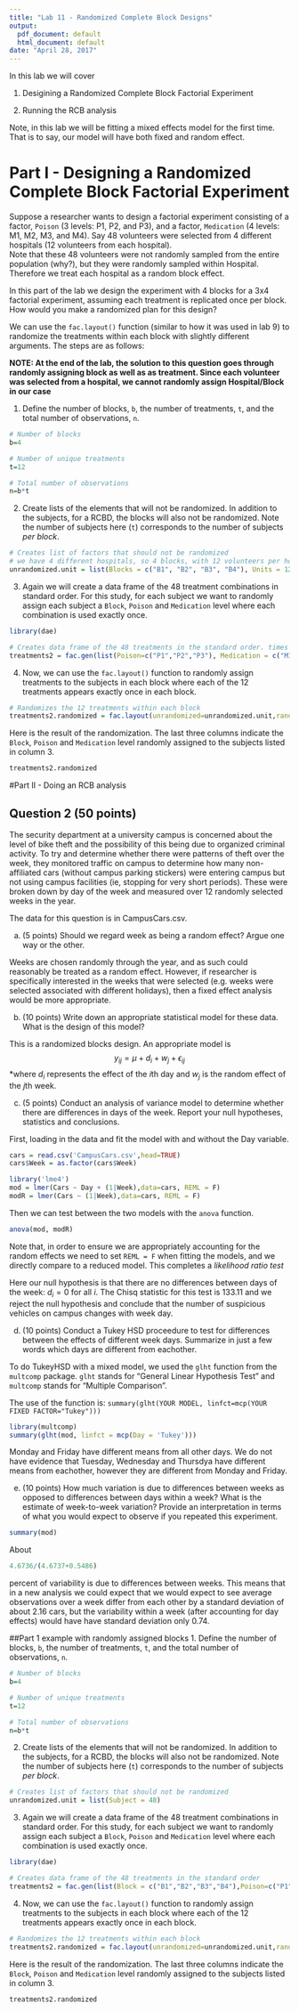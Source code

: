 ```yaml
---
title: "Lab 11 - Randomized Complete Block Designs"
output:
  pdf_document: default
  html_document: default
date: "April 28, 2017"
---
```


In this lab we will cover

1) Desigining a Randomized Complete Block Factorial Experiment

2) Running the RCB analysis

Note, in this lab we will be fitting a mixed effects model for the first time.  That is to say, our model will have both fixed and random effect. 


# Part I - Designing a Randomized Complete Block Factorial Experiment

Suppose a researcher wants to design a factorial experiment consisting of a factor, `Poison` (3 levels: P1, P2, and P3), and a factor, `Medication` (4 levels: M1, M2, M3, and M4). Say 48 volunteers were selected from 4 different hospitals (12 volunteers from each hospital).  
Note that these 48 volunteers were not randomly sampled from the entire population (why?), but they were randomly sampled within Hospital.  Therefore we treat each hospital as a random block effect.

In this part of the lab we design the experiment with 4 blocks for a 3x4 factorial experiment, assuming each treatment is replicated once per block. How would you make a randomized plan for this design? 

We can use the `fac.layout()` function (similar to how it was used in lab 9) to randomize the treatments within each block with slightly different arguments.  The steps are as follows:

**NOTE: At the end of the lab, the solution to this question goes through randomly assigning block as well as as treatment.  Since each volunteer was selected from a hospital, we cannot randomly assign Hospital/Block in our case**

1. Define the number of blocks, `b`, the number of treatments, `t`, and the total number of observations, `n`.

```r
# Number of blocks
b=4

# Number of unique treatments
t=12

# Total number of observations
n=b*t
```

2. Create lists of the elements that will not be randomized. In addition to the subjects, for a RCBD, the blocks will also not be randomized.  Note the number of subjects here (`t`) corresponds to the number of subjects *per block*.

```r
# Creates list of factors that should not be randomized
# we have 4 different hospitals, so 4 blocks, with 12 volunteers per hospital
unrandomized.unit = list(Blocks = c("B1", "B2", "B3", "B4"), Units = 12)
```

3.  Again we will create a data frame of the 48 treatment combinations in standard order.  For this study, for each subject we want to randomly assign each subject a `Block`, `Poison` and `Medication` level where each combination is used exactly once. 

```r
library(dae)

# Creates data frame of the 48 treatments in the standard order. times = 4 because there are 4 blocks
treatments2 = fac.gen(list(Poison=c("P1","P2","P3"), Medication = c("M1","M2","M3","M4")),times = 4)
```

4. Now, we can use the `fac.layout()` function to randomly assign treatments to the subjects in each block where each of the 12 treatments appears exactly once in each block.

```r
# Randomizes the 12 treatments within each block
treatments2.randomized = fac.layout(unrandomized=unrandomized.unit,randomized=treatments2)
```

Here is the result of the randomization.  The last three columns indicate the `Block`, `Poison` and `Medication` level randomly assigned to the subjects listed in column 3.

```r
treatments2.randomized
```


#Part II - Doing an RCB analysis

## Question 2 (50 points)

The security department at a university campus is concerned about the level of bike theft and the possibility of this being due to organized criminal activity. To try and determine whether there were patterns of theft over the week, they monitored traffic on campus to determine how many non-affiliated cars (without campus parking stickers) were entering campus but not using campus facilities (ie, stopping for very short periods). These were broken down by day of the week and measured over 12 randomly selected weeks in the year. 

The data for this question is in CampusCars.csv.



a) (5 points) Should we regard week as being a random effect? Argue one way or the other. 

Weeks are chosen randomly through the year, and as such could reasonably be treated as a random effect.  However, if researcher is specifically interested in the weeks that were selected (e.g. weeks were selected associated with different holidays), then a fixed effect analysis would be more appropriate.

b) (10 points) Write down an appropriate statistical model for these data.  What is the design of this model?

This is a randomized blocks design. An appropriate model is
$$
y_{ij} = \mu + d_i + w_j + \epsilon_{ij}
$$
*where $d_i$ represents the effect of the $i$th day and $w_j$ is the random effect of the $j$th week. 


c) (5 points) Conduct an analysis of variance model to determine whether there are differences in days of the week. Report your null hypotheses, statistics and conclusions. 

First, loading in the data and fit the model with and without the Day variable. 

```r
cars = read.csv('CampusCars.csv',head=TRUE)
cars$Week = as.factor(cars$Week)

library('lme4')
mod = lmer(Cars ~ Day + (1|Week),data=cars, REML = F)
modR = lmer(Cars ~ (1|Week),data=cars, REML = F)
```

Then we can test between the two models with the `anova` function.

```r
anova(mod, modR)
```

Note that, in order to ensure we are appropriately accounting for the random effects we need to set `REML = F` when fitting the models, and we directly compare to a reduced model.  This completes a *likelihood ratio test*

Here our null hypothesis is that there are no differences between days of the week: $d_i = 0$ for all $i$. The Chisq statistic for this test is 133.11 and we reject the null hypothesis and conclude that the number of suspicious vehicles on campus changes with week day.


d) (10 points) Conduct a Tukey HSD proceedure to test for differences between the effects of different week days. Summarize in just a few words which days are different from eachother. 

To do TukeyHSD with a mixed model, we used the `glht` function from the `multcomp` package. `glht` stands for "General Linear Hypothesis Test" and `multcomp` stands for "Multiple Comparison".

The use of the function is:
`summary(glht(YOUR MODEL, linfct=mcp(YOUR FIXED FACTOR="Tukey")))`

```r
library(multcomp)
summary(glht(mod, linfct = mcp(Day = 'Tukey')))
```

Monday and Friday have different means from all other days.  We do not have evidence that Tuesday, Wednesday and Thursdya have different means from eachother, however they are different from Monday and Friday.



e) (10 points) How much variation is due to differences between weeks as opposed to differences between days within a week? What is the estimate of week-to-week variation? Provide an interpretation in terms of what you would expect to observe if you repeated this experiment. 

```r
summary(mod)
```
About
```r
4.6736/(4.6737+0.5486)
```
percent of variability is due to differences between weeks. This means that in a new analysis we could expect that we would expect to see average observations over a week differ from each other by a standard deviation of about 2.16 cars, but the variability within a week (after accounting for day effects) would have have standard deviation only 0.74.







##Part 1 example with randomly assigned blocks
1. Define the number of blocks, `b`, the number of treatments, `t`, and the total number of observations, `n`.

```r
# Number of blocks
b=4

# Number of unique treatments
t=12

# Total number of observations
n=b*t
```

2. Create lists of the elements that will not be randomized. In addition to the subjects, for a RCBD, the blocks will also not be randomized.  Note the number of subjects here (`t`) corresponds to the number of subjects *per block*.

```r
# Creates list of factors that should not be randomized
unrandomized.unit = list(Subject = 48)
```

3.  Again we will create a data frame of the 48 treatment combinations in standard order.  For this study, for each subject we want to randomly assign each subject a `Block`, `Poison` and `Medication` level where each combination is used exactly once. 

```r
library(dae)

# Creates data frame of the 48 treatments in the standard order
treatments2 = fac.gen(list(Block = c("B1","B2","B3","B4"),Poison=c("P1","P2","P3"), Medication = c("M1","M2","M3","M4")),times = 1)
```

4. Now, we can use the `fac.layout()` function to randomly assign treatments to the subjects in each block where each of the 12 treatments appears exactly once in each block.

```r
# Randomizes the 12 treatments within each block
treatments2.randomized = fac.layout(unrandomized=unrandomized.unit,randomized=treatments2)
```

Here is the result of the randomization.  The last three columns indicate the `Block`, `Poison` and `Medication` level randomly assigned to the subjects listed in column 3.

```r
treatments2.randomized
```


